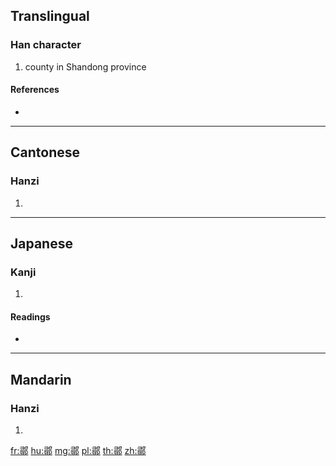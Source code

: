 {{character info/new}}
==Translingual==

===Han character===
{{Han char|rn=163|rad=邑|as=12|sn=15|four=27327|canj=SINL}}

# county in Shandong province

====References====
* {{Han ref|kx=1277.160|dkj=39633|dj=1777.020|hdz=63799.020|uh=9129|ud=37161|bh=E856|bd=59478}}

----

==Cantonese==

===Hanzi===
{{yue-hanzi|jyut=|y=cham4}}

# {{defn|lang=yue|sort=邑12}}

----

==Japanese==

===Kanji===
{{ja-kanji|grade=|rs=邑12}}

# {{defn|lang=ja|sort=邑12}}

====Readings====
* {{ja-readings|on=[[しん]] (shin), [[じん]] (jin)|kun=|nanori=}}

----

==Mandarin==

===Hanzi===
{{cmn-hanzi|pin=[[xín]] ([[xin2]])|wg=hsin<sup>2</sup>}}

# {{defn|lang=cmn|sort=邑12}}

[[fr:鄩]]
[[hu:鄩]]
[[mg:鄩]]
[[pl:鄩]]
[[th:鄩]]
[[zh:鄩]]
